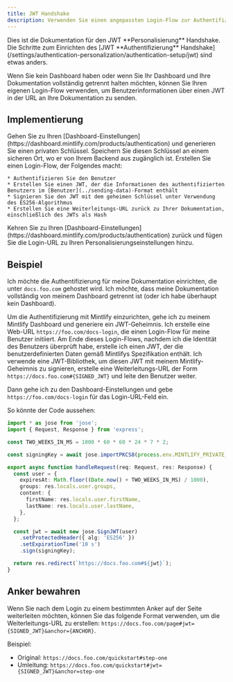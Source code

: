```yaml
---
title: JWT Handshake
description: Verwenden Sie einen angepassten Login-Flow zur Authentifizierung von Benutzern
---
```


<Info>
  Dies ist die Dokumentation für den JWT **Personalisierung** Handshake. Die Schritte zum Einrichten des [JWT **Authentifizierung** Handshake](/settings/authentication-personalization/authentication-setup/jwt) sind etwas anders.
</Info>

Wenn Sie kein Dashboard haben oder wenn Sie Ihr Dashboard und Ihre Dokumentation vollständig getrennt halten möchten, können Sie Ihren eigenen Login-Flow verwenden, um Benutzerinformationen über einen JWT in der URL an Ihre Dokumentation zu senden.

## Implementierung

<Steps>
  <Step title="Generate a private key">
    Gehen Sie zu Ihren [Dashboard-Einstellungen](https://dashboard.mintlify.com/products/authentication) und generieren Sie einen privaten Schlüssel. Speichern Sie diesen Schlüssel an einem sicheren Ort, wo er von Ihrem Backend aus zugänglich ist.
  </Step>

  <Step title="Create a login flow">
    Erstellen Sie einen Login-Flow, der Folgendes macht:

    * Authentifizieren Sie den Benutzer
    * Erstellen Sie einen JWT, der die Informationen des authentifizierten Benutzers im [Benutzer](../sending-data)-Format enthält
    * Signieren Sie den JWT mit dem geheimen Schlüssel unter Verwendung des ES256-Algorithmus
    * Erstellen Sie eine Weiterleitungs-URL zurück zu Ihrer Dokumentation, einschließlich des JWTs als Hash
  </Step>

  <Step title="Configure your Personalization settings">
    Kehren Sie zu Ihren [Dashboard-Einstellungen](https://dashboard.mintlify.com/products/authentication) zurück und fügen Sie die Login-URL zu Ihren Personalisierungseinstellungen hinzu.
  </Step>
</Steps>

## Beispiel

Ich möchte die Authentifizierung für meine Dokumentation einrichten, die unter `docs.foo.com` gehostet wird. Ich möchte, dass meine Dokumentation vollständig von meinem Dashboard getrennt ist (oder ich habe überhaupt kein Dashboard).

Um die Authentifizierung mit Mintlify einzurichten, gehe ich zu meinem Mintlify Dashboard und generiere ein JWT-Geheimnis. Ich erstelle eine Web-URL `https://foo.com/docs-login`, die einen Login-Flow für meine Benutzer initiiert. Am Ende dieses Login-Flows, nachdem ich die Identität des Benutzers überprüft habe, erstelle ich einen JWT, der die benutzerdefinierten Daten gemäß Mintlifys Spezifikation enthält. Ich verwende eine JWT-Bibliothek, um diesen JWT mit meinem Mintlify-Geheimnis zu signieren, erstelle eine Weiterleitungs-URL der Form `https://docs.foo.com#{SIGNED_JWT}` und leite den Benutzer weiter.

Dann gehe ich zu den Dashboard-Einstellungen und gebe `https://foo.com/docs-login` für das Login-URL-Feld ein.

So könnte der Code aussehen:

```ts
import * as jose from 'jose';
import { Request, Response } from 'express';

const TWO_WEEKS_IN_MS = 1000 * 60 * 60 * 24 * 7 * 2;

const signingKey = await jose.importPKCS8(process.env.MINTLIFY_PRIVATE_KEY, 'ES256');

export async function handleRequest(req: Request, res: Response) {
  const user = {
    expiresAt: Math.floor((Date.now() + TWO_WEEKS_IN_MS) / 1000),
    groups: res.locals.user.groups,
    content: {
      firstName: res.locals.user.firstName,
      lastName: res.locals.user.lastName,
    },
  };

  const jwt = await new jose.SignJWT(user)
    .setProtectedHeader({ alg: 'ES256' })
    .setExpirationTime('10 s')
    .sign(signingKey);

  return res.redirect(`https://docs.foo.com#${jwt}`);
}

```

## Anker bewahren

Wenn Sie nach dem Login zu einem bestimmten Anker auf der Seite weiterleiten möchten, können Sie das folgende Format verwenden, um die Weiterleitungs-URL zu erstellen: `https://docs.foo.com/page#jwt={SIGNED_JWT}&anchor={ANCHOR}`.

Beispiel:

* Original: `https://docs.foo.com/quickstart#step-one`
* Umleitung: `https://docs.foo.com/quickstart#jwt={SIGNED_JWT}&anchor=step-one`
